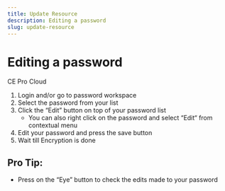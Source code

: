 ```yaml
---
title: Update Resource
description: Editing a password
slug: update-resource
---
```


# Editing a password

<div style={{display: "flex", gap: "1rem"}}>
  <Chips link="https://www.passbolt.com/ce/docker" isUnderMainTitle={true}>CE</Chips>
  <Chips link="https://www.passbolt.com/pricing/pro" isUnderMainTitle={true}>Pro</Chips>
  <Chips link="https://www.passbolt.com/pricing/cloud" isUnderMainTitle={true}>Cloud</Chips>
</div>

1.  Login and/or go to password workspace
2.  Select the password from your list
3.  Click the “Edit” button on top of your password list
    - You can also right click on the password and select “Edit“ from contextual menu
4.  Edit your password and press the save button
5.  Wait till Encryption is done

## Pro Tip:

- Press on the “Eye” button to check the edits made to your password
